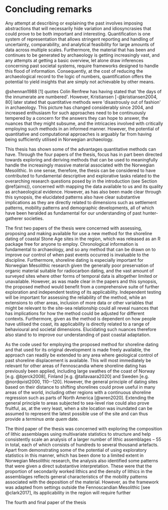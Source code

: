 # Concluding remarks

Any attempt at describing or explaining the past involves imposing abstractions that will necessarily hide variation and idiosyncrasies that could prove to be both important and interesting. Quantification is one system of representation that allows stringent reporting and handling of uncertainty, comparability, and analytical feasibility for large amounts of data across multiple scales. Furthermore, the material that has been and continues to be generated by archaeology is getting increasingly vast, and any attempts at getting a basic overview, let alone draw inferences concerning past societal systems, require frameworks designed to handle this flood of information. Consequently, at the cost of reducing the archaeological record to the logic of numbers, quantification offers the potential to yield insights that are simply not achievable by other means. 

@shennan1988[1] quotes Colin Renfrew has having stated that \'the days of the innumerate are numbered\'. However, Kristiansen [-@kristiansen2004, 80] later stated that quantitative methods were \'disastrously out of fashion\' in archaeology. This picture has changed considerably since 2004, and increased enthusiasm for such approaches need to be continuously tempered by a concern for the answers they can hope to answer, the nuances that they might subsume, and the intricacies involved with critically employing such methods in an informed manner. However, the potential of quantitative and computational approaches is arguably far from having being sufficiently utilised in Norwegian archaeology. 

This thesis has shown some of the advantages quantitative methods can have. Through the four papers of the thesis, focus has in part been directed towards exploring and deriving methods that can be used to meaningfully handle the increasingly massive material associated with the Norwegian Mesolithic. In one sense, therefore, the thesis can be considered to have contributed to fundamental descriptive and explorative tasks related to the overarching research questions posed by in the introduction (see Section \@ref(aims)), concerned with mapping the data available to us and its quality as archaeological evidence. However, as has also been made clear through this synopsis, the elucidated patterns also have clear substantive implications as they are directly related to dimensions such as settlement patterns, mobility patterns and demographic developments, all of which have been heralded as fundamental for our understanding of past hunter-gatherer societies. 

The first two papers of the thesis were concerned with assessing, proposing and making available for use a new method for the shoreline dating of coastal Stone Age sites in the region, which was released as an R package free for anyone to employ. Chronological information is fundamental to archaeology, and so any method that can be drawn on to improve our control of when past events occurred is invaluable to the discipline. Furthermore, shoreline dating is especially important for Norwegian Mesolithic research given the generally poor preservation of organic material suitable for radiocarbon dating, and the vast amount of surveyed sites where other forms of temporal data is altogether limited or unavailable. However, as was made clear in the papers and this synopsis, the proposed method would benefit from a comprehensive suite of further exploration and independent testing of its applicability. Independent testing will be important for assessing the reliability of the method, while an extensions to other areas, inclusion of more data or other variables that might be relevant to the site-sea relationship could all reveal nuances that has implications for how the method could be adjusted for different contexts. Furthermore, given as the method is dependent on how people have utilised the coast, its applicability is directly related to a range of behavioural and societal dimensions. Elucidating such nuances therefore also stand to to improve our understanding of past coastal adaptation. 

As the code used for employing the proposed method for shoreline dating and that used for its original development is made freely available, the approach can readily be extended to any area where geological control of past shoreline displacement is available. This will most immediately be relevant for other areas of Fennoscandia where shoreline dating has previously been applied, including large swathes of the coast of Norway [e.g. @bjerck2008], Finland [e.g. @tallavaara2020] and Sweden [e.g. @nordqvist2000, 110--120]. However, the general principle of dating sites based on their distance to shifting shorelines could prove useful in many areas of the world, including other regions with a continuous shoreline regression such as parts of North America [@wren2020]. Extending the general principle to areas subjected to sea-level rise could also prove fruitful, as, at the very least, when a site location was inundated can be assumed to represent the latest possible use of the site and can thus provide a *terminus ante quem* date.

The third paper of the thesis was concerned with exploring the composition of lithic assemblages using multivariate statistics to structure and help consistently scale an analysis of a larger number of lithic assemblages -- 55 in total, each of which consists of hundreds to several thousand artefacts. Apart from demonstrating some of the potential of using exploratory statistics in this manner, which has been done to a limited extent in Norwegian Mesolithic research, the analysis also identified some patterns that were given a direct substantive interpretation. These were that the proportion of secondarily worked lithics and the density of lithics in the assemblages reflects general characteristics of the mobility patterns associated with the deposition of the material.  However, as the framework was adapted from settings outside the Fennoscandian Mesolithic [see @clark2017], its applicability in the region will require further     

The fourth and final paper of the thesis


<!-- The first two papers cntributed an assessment and development of a new method for shoreline dating coastal Stone Age sites in the region. The third paper employed exploratory multivariate statistics to assess a larger number of lithic inventories, each consisting of hundreds of artefacts, and explored variation in their composition over time. Finally, the method for shoreline dating was used to date a large number of sites within the study region and compared the derived summed probability of these dates to that of the summed probability of radiocarbon dates from within the same region.  -->